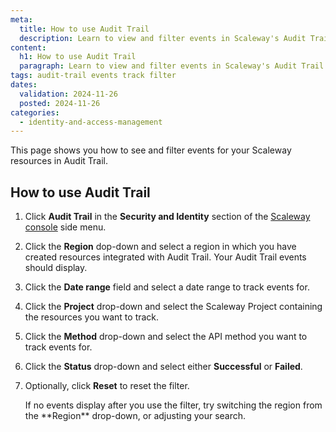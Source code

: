 ```yaml
---
meta:
  title: How to use Audit Trail
  description: Learn to view and filter events in Scaleway's Audit Trail by region, date, project, method, and status for effective resource tracking.
content:
  h1: How to use Audit Trail
  paragraph: Learn to view and filter events in Scaleway's Audit Trail by region, date, project, method, and status for effective resource tracking.
tags: audit-trail events track filter
dates:
  validation: 2024-11-26
  posted: 2024-11-26
categories:
  - identity-and-access-management
---
```


This page shows you how to see and filter events for your Scaleway resources in Audit Trail.

## How to use Audit Trail

1. Click **Audit Trail** in the **Security and Identity** section of the [Scaleway console](https://console.scaleway.com/) side menu.
2. Click the **Region** dop-down and select a region in which you have created resources integrated with Audit Trail. Your Audit Trail events should display.
3. Click the **Date range** field and select a date range to track events for.
4. Click the **Project** drop-down and select the Scaleway Project containing the resources you want to track.
5. Click the **Method** drop-down and select the API method you want to track events for.
6. Click the **Status** drop-down and select either **Successful** or **Failed**.
7. Optionally, click **Reset** to reset the filter.

    <Message type="tip">
     If no events display after you use the filter, try switching the region from the **Region** drop-down, or adjusting your search.
    </Message>

